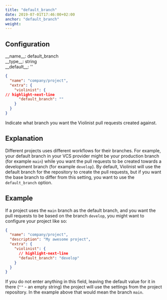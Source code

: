 ```yaml
---
title: "default_branch"
date: 2019-07-01T17:46:00+02:00
anchor: "default_branch"
weight:
---
```


## Configuration

<div className="config-wrapper"><div className="config">__name__: default_branch</div>
<div className="config">__type__: string</div>
<div className="config">__default__: ''</div></div>

```json showLineNumbers
{
  "name": "company/project",
  "extra": {
    "violinist": {
// highlight-next-line
      "default_branch": ""
    }
  }
}
```

Indicate what branch you want the Violinist pull requests created against.

## Explanation

Different projects uses different workflows for their branches. For example, your default branch in your VCS provider might be your production branch (for example `main`) while you want the pull requests to be created towards a development branch (for example `develop`). By default, Violinist will use the default branch for the repository to create the pull requests, but if you want the base branch to differ from this setting, you want to use the `default_branch` option.

## Example

If a project uses the `main` branch as the default branch, and you want the pull requests to be based on the branch `develop`, you might want to configure your project like so:

```json showLineNumbers
{
  "name": "company/project",
  "description": "My awesome project",
  "extra": {
    "violinist": {
      // highlight-next-line
      "default_branch": "develop"
    }
  }
}
```

If you do not enter anything in this field, leaving the default value for it in there (`""` - an empty string) the project will use the settings from the project repository. In the example above that would mean the branch `main`.
